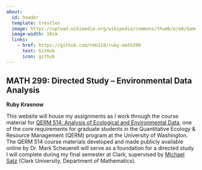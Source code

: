 ```yaml
---
about:
  id: header
  template: trestles
  image: https://upload.wikimedia.org/wikipedia/commons/thumb/e/e6/Gamma_distribution_pdf.svg/650px-Gamma_distribution_pdf.svg.png
  image-width: 10cm
  links:
    - href: https://github.com/rmk118/ruby-math299
      text: GitHub
      icon: github
---
```


## MATH 299: Directed Study – Environmental Data Analysis

**Ruby Krasnow**

This website will house my assignments as I work through the course material for [QERM 514: Analysis of Ecological and Environmental Data](https://qerm514.github.io/website/index.html), one of the core requirements for graduate students in the Quantitative Ecology & Resource Management (QERM) program at the University of Washington. The QERM 514 course materials developed and made publicly available online by Dr. Mark Scheuerell will serve as a foundation for a directed study I will complete during my final semester at Clark, supervised by [Michael Satz](https://www.clarku.edu/faculty/profiles/michael-satz/) (Clark University, Department of Mathematics).
